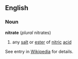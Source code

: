 ==English==
===Noun===
'''nitrate'''
(''plural'' nitrates)
#any [[salt]] or [[ester]] of [[nitric]] [[acid]]

See entry in [[w:nitrate|Wikipedia]] for details.